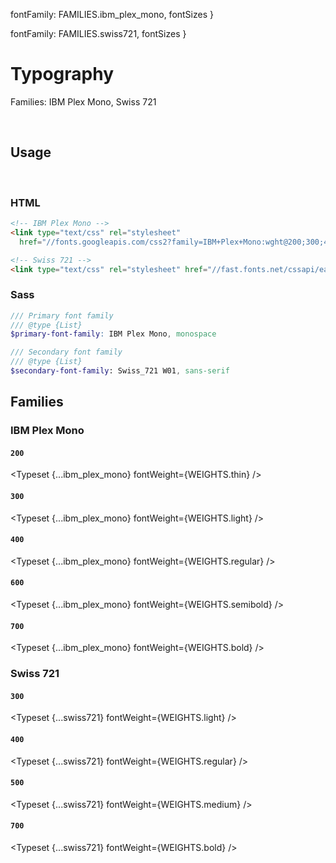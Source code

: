 <!-- Packages -->

<!-- Config -->

<!-- Initialize -->
<Meta title='Blocks/Typography' />


  fontFamily: FAMILIES.ibm_plex_mono, 
  fontSizes 
}

  fontFamily: FAMILIES.swiss721, 
  fontSizes 
}

# Typography

Families: IBM Plex Mono, Swiss 721

<br/>

## Usage

<br/>

### HTML

```html
<!-- IBM Plex Mono -->
<link type="text/css" rel="stylesheet"
  href="//fonts.googleapis.com/css2?family=IBM+Plex+Mono:wght@200;300;400;500;600;700&display=swap" />

<!-- Swiss 721 -->
<link type="text/css" rel="stylesheet" href="//fast.fonts.net/cssapi/ea5e2124-bbdb-4e91-8a98-9b549b432fdb.css" />
```

### Sass

```scss
/// Primary font family
/// @type {List}
$primary-font-family: IBM Plex Mono, monospace

/// Secondary font family
/// @type {List}
$secondary-font-family: Swiss_721 W01, sans-serif
```

## Families

### IBM Plex Mono

#### `200`

<Typeset {...ibm_plex_mono} fontWeight={WEIGHTS.thin} />

#### `300`

<Typeset {...ibm_plex_mono} fontWeight={WEIGHTS.light} />

#### `400`

<Typeset {...ibm_plex_mono} fontWeight={WEIGHTS.regular} />

#### `600`

<Typeset {...ibm_plex_mono} fontWeight={WEIGHTS.semibold} />

#### `700`

<Typeset {...ibm_plex_mono} fontWeight={WEIGHTS.bold} />

### Swiss 721

#### `300`

<Typeset {...swiss721} fontWeight={WEIGHTS.light} />

#### `400`

<Typeset {...swiss721} fontWeight={WEIGHTS.regular} />

#### `500`

<Typeset {...swiss721} fontWeight={WEIGHTS.medium} />

#### `700`

<Typeset {...swiss721} fontWeight={WEIGHTS.bold} />
